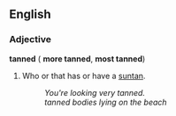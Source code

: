 ==English==
===Adjective===
'''tanned''' ({{compar}} '''more tanned''', {{superl}} '''most tanned''')

#Who or that has or have a [[suntan]].
#:''You're looking very tanned.''
#:''tanned bodies lying on the beach''